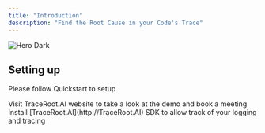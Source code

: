 ```yaml
---
title: "Introduction"
description: "Find the Root Cause in your Code's Trace"
---
```


<img
  className="hidden dark:block"
  src="/images/hero-dark.png"
  alt="Hero Dark"
/>

## Setting up

Please follow Quickstart to setup

<CardGroup cols={2}>
  <Card title="TraceRoot.AI Website" icon="sitemap" href="https://traceroot.ai">
    Visit TraceRoot.AI website to take a look at the demo and book a meeting
  </Card>
  <Card title="Install SDK" icon="code" href="https://pypi.org/project/traceroot/">
    Install [TraceRoot.AI](http://TraceRoot.AI) SDK to allow track of your logging and tracing
  </Card>
</CardGroup>